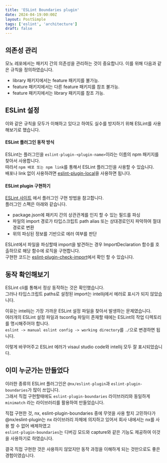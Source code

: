 ```yaml
---
title: 'ESLint Boundaries plugin'
date: 2024-04-19:00:00Z
layout: PostSimple
tags: ['eslint', 'architecture']
draft: false
---
```


## 의존성 관리

모노 레포에서는 패키지 간의 의존성을 관리하는 것이 중요합니다. 이를 위해 다음과 같은 규칙을 정의하였습니다.

- library 패키지에서는 feature 패키지를 불가능.
- feature 패키지에서는 다른 feature 패키지를 참조 불가능.
- feature 패키지에서는 library 패키지를 참조 가능.

## ESLint 설정

이와 같은 규칙을 모두가 이해하고 있다고 하여도 실수를 방지하기 위해 ESLint를 사용해보기로 했습니다.

#### ESLint 플러그인 동작 방식

ESLint는 플러그인을 `eslint-plugin-<plugin-name>`이라는 이름의 npm 패키지를 찾아서 사용합니다.  
따라서 `npm 배포 또는 npm link`를 통해서 ESLint 플러그인을 사용할 수 있습니다.  
배포나 link 없이 사용하려면 [eslint-plugin-local](https://www.npmjs.com/package/eslint-plugin-local)을 사용하면 됩니다.

#### ESLint plugin 구현하기

[ESLint 사이트](https://eslint.org/docs/latest/extend/plugins/) 에서 플러그인 구현 방법을 참고합니다.  
플러그인 스펙은 아래와 같습니다.

- package.json에 패키지 간의 상관관계를 인지 할 수 있는 필드를 파싱
- 파일의 import 경로가 타입스크립트 path alias 또는 상대경로인지 파악하여 절대경로로 변환
- 위의 파싱된 정보를 기반으로 에러 여부를 판단

ESLint에서 파일을 파싱할때 import을 발견하는 경우 ImportDeclaration 함수를 호출하므로 해당 함수에 로직을 구현합니다.  
구현한 코드는 [eslint-plugin-check-import](https://github.com/load28/eslint-plugin-check-import)에서 확인 할 수 있습니다.

## 동작 확인해보기

ESLint cli를 통해서 정상 동작하는 것은 확인했습니다.  
그러나 타입스크립트 paths로 설정된 import는 intellij에서 에러로 표시가 되지 않았습니다.

이유는 intellij는 가장 가까운 ESLint 설정 파일을 찾아서 발생하는 문제였습니다.  
여러개의 ESLint 설정 파일과 tsconfig 파일이 존재할 때에는 ESLint의 작업 디렉토리를 명시해주어야 합니다.  
`eslint -> manual eslint config -> working directory`를 `./`으로 변경하면 됩니다.

이렇게 바꾸어주고 ESLint 에러가 visaul studio code와 intellij 모두 잘 표시되었습니다.

## 이미 누군가는 만들었다

이러한 종류의 ESLint 플러그인은 `@nx/eslint-plugin`과 `eslint-plugin-boundaries`가 많이 쓰입니다.  
그래서 직접 구현할때에도 `eslint-plugin-boundaries` 라이브러리와 동일하게 `minimatch` 라는 라이브러리를 활용하여 만들었습니다.

직접 구현한 것, nx, eslint-plugin-boundaries 중에 무엇을 사용 할지 고민하다가  
@nx/eslint-plugin는 nx 라이브러리 자체에 의지하고 있어서 회사 내에서는 nx를 사용 할 수 없어 배제하였고  
`eslint-plugin-boundaries`는 디버깅 모드와 capture와 같은 기능도 제공하여 이것을 사용하기로 하였습니다.

결국 직접 구현한 것은 사용하지 않았지만 동작 과정을 이해하게 되는 것만으로도 좋은 경험이였습니다.
